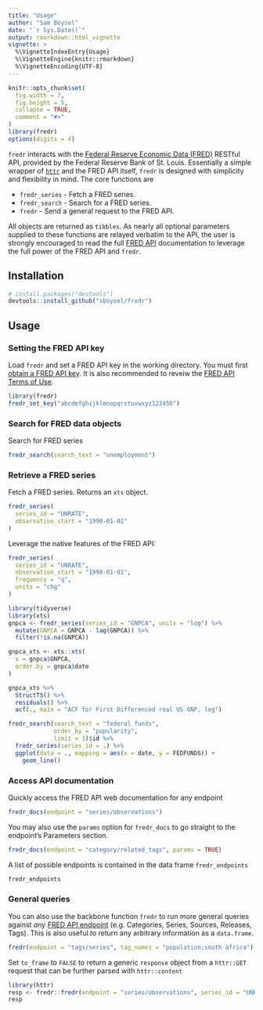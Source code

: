 ```yaml
---
title: "Usage"
author: "Sam Boysel"
date: "`r Sys.Date()`"
output: rmarkdown::html_vignette
vignette: >
  %\VignetteIndexEntry{Usage}
  %\VignetteEngine{knitr::rmarkdown}
  %\VignetteEncoding{UTF-8}
---
```


```r
knitr::opts_chunk$set(
  fig.width = 7,
  fig.height = 5,
  collapse = TRUE,
  comment = "#>"
)
library(fredr)
options(digits = 4)
```

`fredr` interacts with the [Federal Reserve Economic
Data (FRED)](https://research.stlouisfed.org/fred2/) RESTful API, provided by the Federal
Reserve Bank of St. Louis.  Essentially a simple wrapper of
[`httr`](https://github.com/r-lib/httr) and the FRED API itself, `fredr` is
designed with simplicity and flexibility in mind.  The core functions are

- `fredr_series` - Fetch a FRED series.
- `fredr_search` - Search for a FRED series.
- `fredr` - Send a general request to the FRED API.

All objects are returned as `tibbles`.  As nearly all optional
parameters supplied to these functions are relayed verbatim to the API, the 
user is strongly encouraged to read the full [FRED
API](https://research.stlouisfed.org/docs/api/fred/) documentation to leverage the full power
of the FRED API and `fredr`.

## Installation

```r
# install.packages("devtools")
devtools::install_github("sboysel/fredr")
```

## Usage

### Setting the FRED API key

Load `fredr` and set a FRED API key in the working directory.  You must first [obtain a FRED API
key](https://research.stlouisfed.org/docs/api/api_key.html).  It is also
recommended to reveiw the [FRED API Terms of
Use](https://research.stlouisfed.org/docs/api/terms_of_use.html).
```r
library(fredr)
fredr_set_key("abcdefghijklmnopqrstuvwxyz123456")
```

### Search for FRED data objects

Search for FRED series
```r
fredr_search(search_text = "unemployment")
```

### Retrieve a FRED series

Fetch a FRED series.  Returns an `xts` object.
```r
fredr_series(
  series_id = "UNRATE",
  observation_start = "1990-01-01"
)
```

Leverage the native features of the FRED API:
```r
fredr_series(
  series_id = "UNRATE",
  observation_start = "1990-01-01",
  frequency = "q",
  units = "chg"
)
```

```r
library(tidyverse)
library(xts)
gnpca <- fredr_series(series_id = "GNPCA", units = "log") %>%
  mutate(GNPCA = GNPCA - lag(GNPCA)) %>%
  filter(!is.na(GNPCA))

gnpca_xts <- xts::xts(
  x = gnpca$GNPCA,
  order.by = gnpca$date
)

gnpca_xts %>%
  StructTS() %>%
  residuals() %>%
  acf(., main = "ACF for First Differenced real US GNP, log")
```

```r
fredr_search(search_text = "federal funds",
             order_by = "popularity",
             limit = 1)$id %>%
  fredr_series(series_id = .) %>%
  ggplot(data = ., mapping = aes(x = date, y = FEDFUNDS)) +
    geom_line()
```

### Access API documentation

Quickly access the FRED API web documentation for any endpoint
```r
fredr_docs(endpoint = "series/observations")
```

You may also use the `params` option for `fredr_docs` to go straight to the
endpoint's Parameters section.
```r
fredr_docs(endpoint = "category/related_tags", params = TRUE)
```

A list of possible endpoints is contained in the data frame `fredr_endpoints`
```r
fredr_endpoints
```

### General queries

You can also use the backbone function `fredr` to run more general queries
against *any* [FRED API
endpoint](https://research.stlouisfed.org/docs/api/fred/) (e.g. Categories,
Series, Sources, Releases, Tags).  This is also useful to return any arbitrary
information as a `data.frame`.
```r
fredr(endpoint = "tags/series", tag_names = "population;south africa")
```

Set `to_frame` to `FALSE` to return a generic `response` object from a `httr::GET` request that can be further parsed with `httr::content`
```r
library(httr)
resp <- fredr::fredr(endpoint = "series/observations", series_id = "UNRATE", to_frame = FALSE)
resp
```

